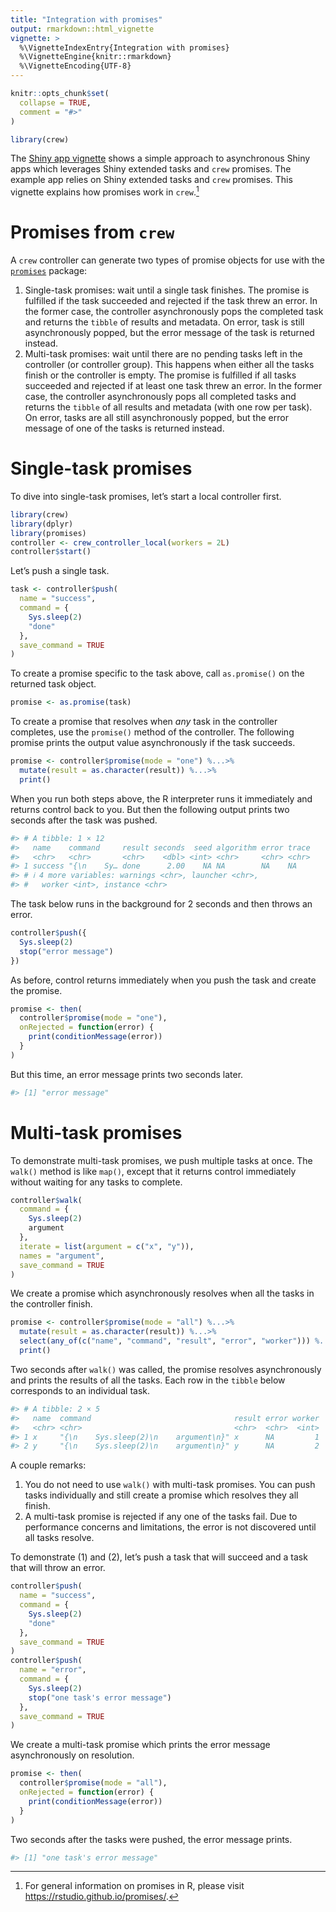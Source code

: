 ```yaml
---
title: "Integration with promises"
output: rmarkdown::html_vignette
vignette: >
  %\VignetteIndexEntry{Integration with promises}
  %\VignetteEngine{knitr::rmarkdown}
  %\VignetteEncoding{UTF-8}
---
```


```r
knitr::opts_chunk$set(
  collapse = TRUE,
  comment = "#>"
)
```

```r
library(crew)
```

The [Shiny app vignette](https://wlandau.github.io/crew/articles/shiny.html) shows a simple approach to asynchronous Shiny apps which leverages Shiny extended tasks and `crew` promises. The example app relies on Shiny extended tasks and `crew` promises. This vignette explains how promises work in `crew`.^[For general information on promises in R, please visit <https://rstudio.github.io/promises/>.]

# Promises from `crew`

A `crew` controller can generate two types of promise objects for use with the [`promises`](https://rstudio.github.io/promises/) package:

1. Single-task promises: wait until a single task finishes. The promise is fulfilled if the task succeeded and rejected if the task threw an error. In the former case, the controller asynchronously pops the completed task and returns the `tibble` of results and metadata. On error, task is still asynchronously popped, but the error message of the task is returned instead.
2. Multi-task promises: wait until there are no pending tasks left in the controller (or controller group). This happens when either all the tasks finish or the controller is empty. The promise is fulfilled if all tasks succeeded and rejected if at least one task threw an error. In the former case, the controller asynchronously pops all completed tasks and returns the `tibble` of all results and metadata (with one row per task). On error, tasks are all still asynchronously popped, but the error message of one of the tasks is returned instead.

# Single-task promises

To dive into single-task promises, let's start a local controller first.

```r
library(crew)
library(dplyr)
library(promises)
controller <- crew_controller_local(workers = 2L)
controller$start()
```

Let's push a single task.

```r
task <- controller$push(
  name = "success",
  command = {
    Sys.sleep(2)
    "done"
  },
  save_command = TRUE
)
```

To create a promise specific to the task above, call `as.promise()` on the returned task object.

```r
promise <- as.promise(task)
```

To create a promise that resolves when *any* task in the controller completes, use the `promise()` method of the controller. The following promise prints the output value asynchronously if the task succeeds.

```r
promise <- controller$promise(mode = "one") %...>%
  mutate(result = as.character(result)) %...>%
  print()
```

When you run both steps above, the R interpreter runs it immediately and returns control back to you. But then the following output prints two seconds after the task was pushed.

```r
#> # A tibble: 1 × 12
#>   name    command     result seconds  seed algorithm error trace
#>   <chr>   <chr>       <chr>    <dbl> <int> <chr>     <chr> <chr>
#> 1 success "{\n    Sy… done      2.00    NA NA        NA    NA   
#> # ℹ 4 more variables: warnings <chr>, launcher <chr>,
#> #   worker <int>, instance <chr>
```

The task below runs in the background for 2 seconds and then throws an error.

```r
controller$push({
  Sys.sleep(2)
  stop("error message")
})
```

As before, control returns immediately when you push the task and create the promise.

```r
promise <- then(
  controller$promise(mode = "one"),
  onRejected = function(error) {
    print(conditionMessage(error))
  }
)
```

But this time, an error message prints two seconds later.

```r
#> [1] "error message"
```

# Multi-task promises

To demonstrate multi-task promises, we push multiple tasks at once. The `walk()` method is like `map()`, except that it returns control immediately without waiting for any tasks to complete.

```r
controller$walk(
  command = {
    Sys.sleep(2)
    argument
  },
  iterate = list(argument = c("x", "y")),
  names = "argument",
  save_command = TRUE
)
```

We create a promise which asynchronously resolves when all the tasks in the controller finish.

```r
promise <- controller$promise(mode = "all") %...>%
  mutate(result = as.character(result)) %...>%
  select(any_of(c("name", "command", "result", "error", "worker"))) %...T>%
  print()
```

Two seconds after `walk()` was called, the promise resolves asynchronously and prints the results of all the tasks. Each row in the `tibble` below corresponds to an individual task.

```r
#> # A tibble: 2 × 5
#>   name  command                                result error worker
#>   <chr> <chr>                                  <chr>  <chr>  <int>
#> 1 x     "{\n    Sys.sleep(2)\n    argument\n}" x      NA         1
#> 2 y     "{\n    Sys.sleep(2)\n    argument\n}" y      NA         2
```

A couple remarks:

1. You do not need to use `walk()` with multi-task promises. You can push tasks individually and still create a promise which resolves they all finish.
2. A multi-task promise is rejected if any one of the tasks fail. Due to performance concerns and limitations, the error is not discovered until all tasks resolve.

To demonstrate (1) and (2), let's push a task that will succeed and a task that will throw an error.

```r
controller$push(
  name = "success",
  command = {
    Sys.sleep(2)
    "done"
  },
  save_command = TRUE
)
controller$push(
  name = "error",
  command = {
    Sys.sleep(2)
    stop("one task's error message")
  },
  save_command = TRUE
)
```

We create a multi-task promise which prints the error message asynchronously on resolution.

```r
promise <- then(
  controller$promise(mode = "all"),
  onRejected = function(error) {
    print(conditionMessage(error))
  }
)
```

Two seconds after the tasks were pushed, the error message prints.

```r
#> [1] "one task's error message"
```
